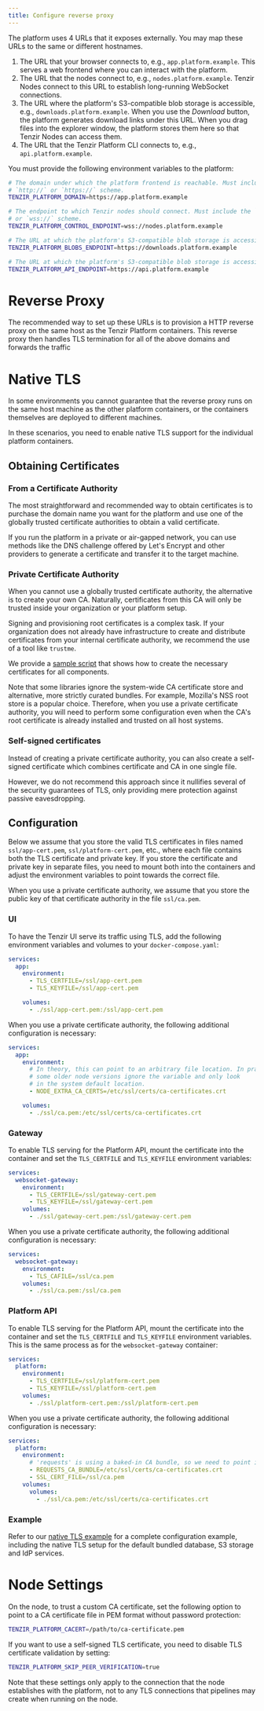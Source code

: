 ```yaml
---
title: Configure reverse proxy
---
```


The platform uses 4 URLs that it exposes externally. You may
map these URLs to the same or different hostnames.

1. The URL that your browser connects to, e.g.,
   `app.platform.example`. This serves a web frontend where you can
   interact with the platform.
2. The URL that the nodes connect to, e.g., `nodes.platform.example`. Tenzir
   Nodes connect to this URL to establish long-running WebSocket connections.
3. The URL where the platform's S3-compatible blob storage is accessible,
   e.g., `downloads.platform.example`. When you use the _Download_ button,
   the platform generates download links under this URL. When you drag files
   into the explorer window, the platform stores them here so that Tenzir Nodes can
   access them.
4. The URL that the Tenzir Platform CLI connects to, e.g.,
   `api.platform.example`.

You must provide the following environment variables to the platform:

```sh
# The domain under which the platform frontend is reachable. Must include the
# `http://` or `https://` scheme.
TENZIR_PLATFORM_DOMAIN=https://app.platform.example

# The endpoint to which Tenzir nodes should connect. Must include the `ws://`
# or `wss://` scheme.
TENZIR_PLATFORM_CONTROL_ENDPOINT=wss://nodes.platform.example

# The URL at which the platform's S3-compatible blob storage is accessible at.
TENZIR_PLATFORM_BLOBS_ENDPOINT=https://downloads.platform.example

# The URL at which the platform's S3-compatible blob storage is accessible at.
TENZIR_PLATFORM_API_ENDPOINT=https://api.platform.example
```

# Reverse Proxy

The recommended way to set up these URLs is to provision a HTTP reverse proxy
on the same host as the Tenzir Platform containers. This reverse proxy then
handles TLS termination for all of the above domains and forwards the traffic

# Native TLS

In some environments you cannot guarantee that the reverse proxy
runs on the same host machine as the other platform containers, or
the containers themselves are deployed to different machines.

In these scenarios, you need to enable native TLS support
for the individual platform containers.

## Obtaining Certificates

### From a Certificate Authority

The most straightforward and recommended way to obtain certificates is to
purchase the domain name you want for the platform and use one of the
globally trusted certificate authorities to obtain a valid certificate.

If you run the platform in a private or air-gapped network, you can use
methods like the DNS challenge offered by Let's Encrypt and other providers to
generate a certificate and transfer it to the target machine.

### Private Certificate Authority

When you cannot use a globally trusted certificate authority,
the alternative is to create your own CA. Naturally, certificates from this
CA will only be trusted inside your organization or your platform setup.

Signing and provisioning root certificates is a complex task. If your
organization does not already have infrastructure to create and distribute
certificates from your internal certificate authority, we recommend the use of
a tool like `trustme`.

We provide a [sample script](https://github.com/tenzir/platform/tree/main/examples/native-tls) that shows
how to create the necessary certificates for all components.

Note that some libraries ignore the system-wide CA certificate store and
alternative, more strictly curated bundles. For example, Mozilla's NSS root
store is a popular choice. Therefore, when you use a private certificate authority,
you will need to perform some configuration even when the CA's root certificate
is already installed and trusted on all host systems.

### Self-signed certificates

Instead of creating a private certificate authority, you can also
create a self-signed certificate which combines certificate and CA in one
single file.

However, we do not recommend this approach since it nullifies several of the
security guarantees of TLS, only providing mere protection against passive
eavesdropping.

## Configuration

Below we assume that you store the valid TLS certificates in files named
`ssl/app-cert.pem`, `ssl/platform-cert.pem`, etc., where each file contains
both the TLS certificate and private key. If you store the certificate and private key
in separate files, you need to mount both into the containers and
adjust the environment variables to point towards the correct file.

When you use a private certificate authority, we assume that you store the public key
of that certificate authority in the file `ssl/ca.pem`.

### UI

To have the Tenzir UI serve its traffic using TLS, add the following environment
variables and volumes to your `docker-compose.yaml`:

```yaml
services:
  app:
    environment:
      - TLS_CERTFILE=/ssl/app-cert.pem
      - TLS_KEYFILE=/ssl/app-cert.pem

    volumes:
      - ./ssl/app-cert.pem:/ssl/app-cert.pem
```

When you use a private certificate authority, the following additional
configuration is necessary:

```yaml
services:
  app:
    environment:
      # In theory, this can point to an arbitrary file location. In practice,
      # some older node versions ignore the variable and only look
      # in the system default location.
      - NODE_EXTRA_CA_CERTS=/etc/ssl/certs/ca-certificates.crt

    volumes:
      - ./ssl/ca.pem:/etc/ssl/certs/ca-certificates.crt
```

### Gateway

To enable TLS serving for the Platform API, mount the certificate into the
container and set the `TLS_CERTFILE` and `TLS_KEYFILE` environment variables:

```yaml
services:
  websocket-gateway:
    environment:
      - TLS_CERTFILE=/ssl/gateway-cert.pem
      - TLS_KEYFILE=/ssl/gateway-cert.pem
    volumes:
      - ./ssl/gateway-cert.pem:/ssl/gateway-cert.pem
```

When you use a private certificate authority, the following additional
configuration is necessary:

```yaml
services:
  websocket-gateway:
    environment:
      - TLS_CAFILE=/ssl/ca.pem
    volumes:
      - ./ssl/ca.pem:/ssl/ca.pem
```

### Platform API

To enable TLS serving for the Platform API, mount the certificate into the
container and set the `TLS_CERTFILE` and `TLS_KEYFILE` environment variables.
This is the same process as for the `websocket-gateway` container:

```yaml
services:
  platform:
    environment:
      - TLS_CERTFILE=/ssl/platform-cert.pem
      - TLS_KEYFILE=/ssl/platform-cert.pem
    volumes:
      - ./ssl/platform-cert.pem:/ssl/platform-cert.pem
```

When you use a private certificate authority, the following additional
configuration is necessary:

```yaml
services:
  platform:
    environment:
      # 'requests' is using a baked-in CA bundle, so we need to point it to our CA explicitly.
      - REQUESTS_CA_BUNDLE=/etc/ssl/certs/ca-certificates.crt
      - SSL_CERT_FILE=/ssl/ca.pem
    volumes:
      volumes:
        - ./ssl/ca.pem:/etc/ssl/certs/ca-certificates.crt
```

### Example

Refer to our [native TLS example](https://github.com/tenzir/platform/tree/main/examples/native-tls) for a
complete configuration example, including the native TLS setup for the default
bundled database, S3 storage and IdP services.

# Node Settings

On the node, to trust a custom CA certificate, set the following option
to point to a CA certificate file in PEM format without password protection:

```sh
TENZIR_PLATFORM_CACERT=/path/to/ca-certificate.pem
```

If you want to use a self-signed TLS certificate, you need to disable
TLS certificate validation by setting:

```sh
TENZIR_PLATFORM_SKIP_PEER_VERIFICATION=true
```

Note that these settings only apply to the connection that the node establishes
with the platform, not to any TLS connections that pipelines may
create when running on the node.
